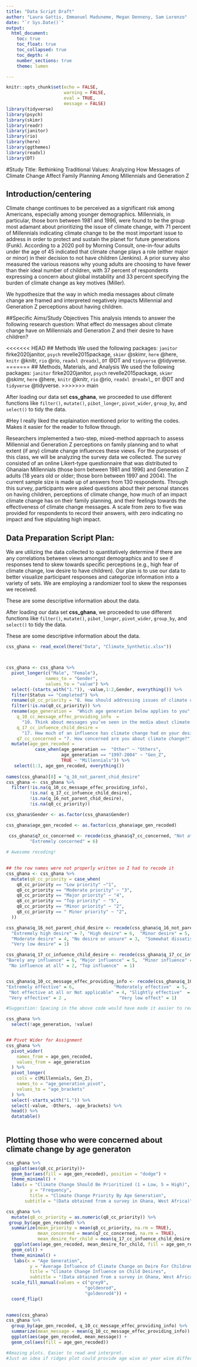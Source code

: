```yaml
---
title: "Data Script Draft"
author: "Laura Gattis, Emmanuel Maduneme, Megan Denneny, Sam Lorenzo"
date: "`r Sys.Date()`"
output:
  html_document:
    toc: true
    toc_float: true 
    toc_collapsed: true
    toc_depth: 4
    number_sections: true
    theme: lumen

---
```


```r
knitr::opts_chunk$set(echo = FALSE, 
                      warning = FALSE,
                      eval = TRUE,
                      message = FALSE)
library(tidyverse)
library(psych)
library(skimr)
library(readr)
library(janitor)
library(rio)
library(here)
library(ggthemes)
library(readxl)
library(DT)

```



#Study Title: Rethinking Traditional Values: Analyzing How Messages of Climate Change Affect Family Planning Among Millennials and Generation Z\centering


## Introduction/centering


Climate change continues to be perceived as a significant risk among Americans, especially among younger demographics. Millennials, in particular, those born between 1981 and 1996, were found to be the group most adamant about prioritizing the issue of climate change, with 71 percent of Millennials indicating climate change to be the most important issue to address in order to protect and sustain the planet for future generations (Funk). According to a 2020 poll by Morning Consult, one-in-four adults under the age of 45 indicated that climate change plays a role (either major or minor) in their decision to not have children (Jenkins). A prior survey also measured the various reasons why young adults are choosing to have fewer than their ideal number of children, with 37 percent of respondents expressing a concern about global instability and 33 percent specifying the burden of climate change as key motives (Miller). 

We hypothesize that the way in which media messages about climate change are framed and interpreted negatively impacts Millennial and Generation Z perceptions about having children.

##Specific Aims/Study Objectives\centering
This analysis intends to answer the following research question: What effect do messages about climate change have on Millennials and Generation Z and their desire to have children?


<<<<<<< HEAD
## Methods \centering
We used the following packages: `janitor` firke2020janitor, `psych` revelle2015package, `skimr` @skimr, `here` @here, `knitr` @knitr, `rio` @rio, `readxl @readxl`, `DT` @DT and `tidyverse` @tidyverse. 
=======
## Methods, Materials, and Analysis\centering
We used the following packages: `janitor` firke2020janitor, `psych` revelle2015package, `skimr` @skimr, `here` @here, `knitr` @knitr, `rio` @rio, `readxl @readxl`,, `DT` @DT and `tidyverse` @tidyverse. 
>>>>>>> main

After loading our data set **css_ghana**, we proceeded to use different functions like `filter()`, `mutate()`, `pibot_longer`, `pivot_wider`, `group_by`, and `select()` to tidy the data.

#Hey I really liked the explaination mentioned prior to writing the codes. Makes it easier for the reader to follow  through. 

Researchers implemented a two-step, mixed-method approach to assess Millennial and Generation Z perceptions on family planning and to what extent (if any) climate change influences these views. For the purposes of this class, we will be analyzing the survey data we collected. The survey consisted of an online Likert-type questionnaire that was distributed to Ghanaian Millennials (those born between 1981 and 1996) and Generation Z adults (18 years old or older; those born between 1997 and 2004). The current sample size is made up of answers from 130 respondents. Through this survey, participants were asked questions about their personal stances on having children, perceptions of climate change, how much of an impact climate change has on their family planning, and their feelings towards the effectiveness of climate change messages. A scale from zero to five was provided for respondents to record their answers, with zero indicating no impact and five stipulating high impact. 

## Data Preparation Script Plan:

We are utilizing the data collected to quantitatively determine if there are any correlations between views amongst demographics and to see if responses tend to skew towards specific perceptions (e.g., high fear of climate change, low desire to have children). Our plan is to use our data to better visualize participant responses and categorize information into a variety of sets. We are employing a randomizer tool to skew the responses we received. 


These are some descriptive information about the data. 




After loading our data set **css_ghana**, we proceeded to use different functions like `filter()`, `mutate()`, `pibot_longer`, `pivot_wider`, `group_by`, and `select()` to tidy the data.

These are some descriptive information about the data. 

```r
css_ghana <- read_excel(here("Data", "Climate_Synthetic.xlsx"))



css_ghana <- css_ghana %>% 
  pivot_longer(c("Male", "Female"), 
               names_to = "Gender",
               values_to = "value") %>% 
  select(-(starts_with("1.")), -value,1:2,Gender, everything()) %>% 
  filter(Status == "Completed") %>% 
  rename(q8_cc_priority = "8. How should addressing issues of climate change be prioritized?") %>% 
  filter(!is.na(q8_cc_priority)) %>% 
  rename(age_generation =  "Which age generation below applies to you",
    q_10_cc_message_effec_providing_info  = 
      "10. Think about messages you’ve seen in the media about climate change. How effective were they in terms of providing information?",
    q_17_cc_infuence_child_desire = 
      "17. How much of an influence has climate change had on your desire to have children?",
    q7_cc_concerned = "7. How concerned are you about climate change?") %>% 
  mutate(age_gen_recoded = 
           case_when(age_generation ==  "Other" ~ "Others",
                     age_generation == "1997-2004" ~ "Gen_Z",
                     TRUE ~ "Millennials")) %>% 
   select(1:3, age_gen_recoded, everything())
 
names(css_ghana)[8] = "q_16_not_parent_chid_desire"
css_ghana <- css_ghana %>% 
  filter(!is.na(q_10_cc_message_effec_providing_info),
         !is.na( q_17_cc_infuence_child_desire),
         !is.na(q_16_not_parent_chid_desire),
         !is.na(q8_cc_priority))

css_ghana$Gender <- as.factor(css_ghana$Gender)

css_ghana$age_gen_recoded <- as.factor(css_ghana$age_gen_recoded)

 css_ghana$q7_cc_concerned <- recode(css_ghana$q7_cc_concerned, "Not at all" = 1, "Not very concerned" = 2 , "Slightly concerned" = 3, "Moderately concerned" = 4, "Very concerned" = 5,     
         "Extremely concerned" = 6)
 
# Awesome recoding!
  

## the row names were not properly written so I had to recode it  
css_ghana <- css_ghana %>% 
  mutate(q8_cc_priority = case_when(
    q8_cc_priority == "Low priority" ~"1",
    q8_cc_priority == "Moderate priority" ~ "3",
    q8_cc_priority == "Major priority" ~ "4",
    q8_cc_priority == "Top priority" ~ "5",
    q8_cc_priority == "Minor priority" ~ "2",
    q8_cc_priority == " Minor priority" ~ "2",
  ))

css_ghana$q_16_not_parent_chid_desire <- recode(css_ghana$q_16_not_parent_chid_desire,
  "Extremely high desire" = 7, "High desire" = 6,  "Minor desire" = 5, 
  "Moderate desire" = 4, "No desire or unsure" = 3,  "Somewhat dissatisfied" = 2,
  "Very low desire" = 1)  

css_ghana$q_17_cc_infuence_child_desire <- recode(css_ghana$q_17_cc_infuence_child_desire,
"Barely any influence" = 6, "Major influence" = 5,  "Minor influence" = 4,     "Moderate influence" = 3,
 "No influence at all" = 2, "Top influence"  = 1)


css_ghana$q_10_cc_message_effec_providing_info <- recode(css_ghana$q_10_cc_message_effec_providing_info,
"Extremely effective" = 6,               "Moderately effective"  = 5,                 
 "Not effective at all or Not applicable" = 4, "Slightly effective"  = 3,                 
 "Very effective" = 2 ,                    "Very low effect" = 1)

#Suggestion: Spacing in the above code would have made it easier to read. However, I really appreciate the recoding.

css_ghana %>% 
  select(!age_generation, !value)


## Pivot Wider for Assignment
css_ghana %>% 
  pivot_wider(
    names_from = age_gen_recoded,
    values_from = age_generation
  ) %>%
  pivot_longer(
    cols = c(Millennials, Gen_Z),
    names_to = "age_generation_pivot",
    values_to = "age_brackets"
  ) %>% 
  select(-starts_with("1.")) %>% 
  select(-value, -Others, -age_brackets) %>% 
  head() %>% 
  datatable()
  

```

## Plotting those who were concerned about climate change by age generaton
```r

css_ghana %>% 
  ggplot(aes(q8_cc_priority))+
  geom_bar(aes(fill = age_gen_recoded), position = "dodge") +
  theme_minimal() +
  labs(x = "Climate Change Should Be Prioritized (1 = Low, 5 = High)",
         y = "Frequency",
         title = "Climate Change Priority By Age Generation",
       subtitle = "(Data obtained from a survey in Ghana, West Africa)")


```


```r
css_ghana %>% 
  mutate(q8_cc_priority = as.numeric(q8_cc_priority)) %>% 
 group_by(age_gen_recoded) %>% 
  summarize(mean_priority = mean(q8_cc_priority, na.rm = TRUE),
            mean_concerned = mean(q7_cc_concerned, na.rm = TRUE),
            mean_desire_for_child = mean(q_17_cc_infuence_child_desire, na.rm = TRUE)) %>% 
   ggplot(aes(age_gen_recoded, mean_desire_for_child, fill = age_gen_recoded)) +
  geom_col() +
  theme_minimal() +
   labs(x = "Age Generation",
         y = "Average Influence of Climate Change on Deire For Children",
         title = "Climate Change Influence on Child Desires",
         subtitle = "(Data obtained from a survey in Ghana, West Africa)") +
  scale_fill_manual(values = c("grey0",
                              "goldenrod", 
                              "goldenrod4")) +
  coord_flip()
 
```


```r
names(css_ghana)
css_ghana %>% 
  group_by(age_gen_recoded, q_10_cc_message_effec_providing_info) %>% 
  summarize(mean_message = mean(q_10_cc_message_effec_providing_info)) %>% 
  ggplot(aes(age_gen_recoded, mean_message)) + 
  geom_col(aes(fill = age_gen_recoded))

#Amazing plots. Easier to read and interpret. 
#Just an idea if ridges plot could provide age wise or year wise differentiation too 🙂
  
```

